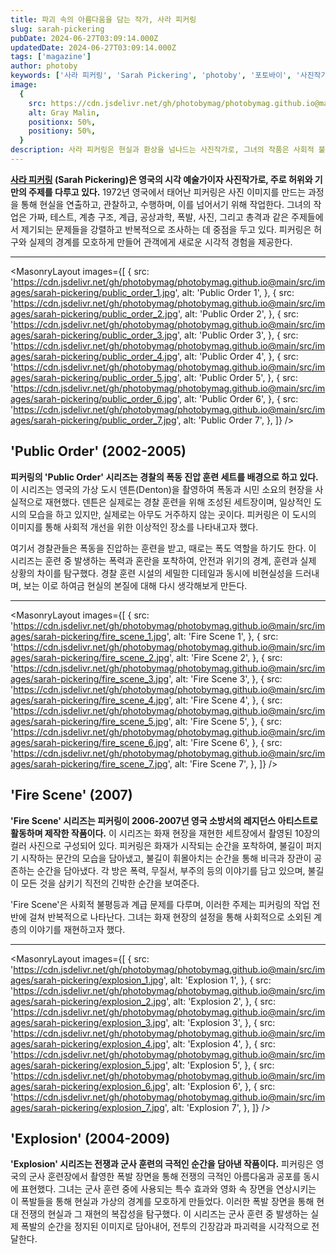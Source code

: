 ```yaml
---
title: 파괴 속의 아름다움을 담는 작가, 사라 피커링
slug: sarah-pickering
pubDate: 2024-06-27T03:09:14.000Z
updatedDate: 2024-06-27T03:09:14.000Z
tags: ['magazine']
author: photoby
keywords: ['사라 피커링', 'Sarah Pickering', 'photoby', '포토바이', '사진작가', 'photography']
image:
  {
    src: https://cdn.jsdelivr.net/gh/photobymag/photobymag.github.io@main/src/images/sarah-pickering/fire_scene_7.jpg,
    alt: Gray Malin,
    positionx: 50%,
    positiony: 50%,
  }
description: 사라 피커링은 현실과 환상을 넘나드는 사진작가로, 그녀의 작품은 사회적 불안, 화재 현장, 전쟁의 극적인 순간을 통해 현실의 복잡성을 탐구한다. 'Public Order' 시리즈는 경찰의 훈련 세트를 배경으로 한 폭동 재현을, 'Fire Scene' 시리즈는 화재의 재현을 통해 사회적 불평등을 다루며, 'Explosion' 시리즈는 전쟁의 폭발 장면을 시각화한다. 피커링의 작품은 현대 사진예술에서 중요한 위치를 차지하며, 현실과 가상의 경계를 허물며 보는 이에게 깊은 인상을 준다.
---
```



**[사라 피커링](https://www.sarahpickering.co.uk/?utm_source=referral&utm_medium=website&utm_campign=photoby_xyz) (Sarah Pickering)은 영국의 시각 예술가이자 사진작가로, 주로 허위와 기만의 주제를 다루고 있다.**
1972년 영국에서 태어난 피커링은 사진 이미지를 만드는 과정을 통해 현실을 연출하고, 관찰하고, 수행하며, 이를 넘어서기 위해 작업한다. 
그녀의 작업은 가짜, 테스트, 계층 구조, 계급, 공상과학, 폭발, 사진, 그리고 총격과 같은 주제들에서 제기되는 문제들을 강렬하고 반복적으로 조사하는 데 중점을 두고 있다. 
피커링은 허구와 실제의 경계를 모호하게 만들어 관객에게 새로운 시각적 경험을 제공한다.

---

<MasonryLayout
  images={[
    {
      src: 'https://cdn.jsdelivr.net/gh/photobymag/photobymag.github.io@main/src/images/sarah-pickering/public_order_1.jpg',
      alt: 'Public Order 1',
    },
    {
      src: 'https://cdn.jsdelivr.net/gh/photobymag/photobymag.github.io@main/src/images/sarah-pickering/public_order_2.jpg',
      alt: 'Public Order 2',
    },
    {
      src: 'https://cdn.jsdelivr.net/gh/photobymag/photobymag.github.io@main/src/images/sarah-pickering/public_order_3.jpg',
      alt: 'Public Order 3',
    },
    {
      src: 'https://cdn.jsdelivr.net/gh/photobymag/photobymag.github.io@main/src/images/sarah-pickering/public_order_4.jpg',
      alt: 'Public Order 4',
    },
    {
      src: 'https://cdn.jsdelivr.net/gh/photobymag/photobymag.github.io@main/src/images/sarah-pickering/public_order_5.jpg',
      alt: 'Public Order 5',
    },
    {
      src: 'https://cdn.jsdelivr.net/gh/photobymag/photobymag.github.io@main/src/images/sarah-pickering/public_order_6.jpg',
      alt: 'Public Order 6',
    },
    {
      src: 'https://cdn.jsdelivr.net/gh/photobymag/photobymag.github.io@main/src/images/sarah-pickering/public_order_7.jpg',
      alt: 'Public Order 7',
    },
  ]}
/>

## 'Public Order' (2002-2005)

**피커링의 'Public Order' 시리즈는 경찰의 폭동 진압 훈련 세트를 배경으로 하고 있다.**
이 시리즈는 영국의 가상 도시 덴튼(Denton)을 촬영하여 폭동과 시민 소요의 현장을 사실적으로 재현했다. 
덴튼은 실제로는 경찰 훈련을 위해 조성된 세트장이며, 일상적인 도시의 모습을 하고 있지만, 실제로는 아무도 거주하지 않는 곳이다. 
피커링은 이 도시의 이미지를 통해 사회적 개선을 위한 이상적인 장소를 나타내고자 했다. 

여기서 경찰관들은 폭동을 진압하는 훈련을 받고, 때로는 폭도 역할을 하기도 한다. 
이 시리즈는 훈련 중 발생하는 폭력과 혼란을 포착하여, 안전과 위기의 경계, 훈련과 실제 상황의 차이를 탐구했다.
경찰 훈련 시설의 세밀한 디테일과 동시에 비현실성을 드러내며, 보는 이로 하여금 현실의 본질에 대해 다시 생각해보게 만든다.

---

<MasonryLayout
  images={[
    {
      src: 'https://cdn.jsdelivr.net/gh/photobymag/photobymag.github.io@main/src/images/sarah-pickering/fire_scene_1.jpg',
      alt: 'Fire Scene 1',
    },
    {
      src: 'https://cdn.jsdelivr.net/gh/photobymag/photobymag.github.io@main/src/images/sarah-pickering/fire_scene_2.jpg',
      alt: 'Fire Scene 2',
    },
    {
      src: 'https://cdn.jsdelivr.net/gh/photobymag/photobymag.github.io@main/src/images/sarah-pickering/fire_scene_3.jpg',
      alt: 'Fire Scene 3',
    },
    {
      src: 'https://cdn.jsdelivr.net/gh/photobymag/photobymag.github.io@main/src/images/sarah-pickering/fire_scene_4.jpg',
      alt: 'Fire Scene 4',
    },
    {
      src: 'https://cdn.jsdelivr.net/gh/photobymag/photobymag.github.io@main/src/images/sarah-pickering/fire_scene_5.jpg',
      alt: 'Fire Scene 5',
    },
    {
      src: 'https://cdn.jsdelivr.net/gh/photobymag/photobymag.github.io@main/src/images/sarah-pickering/fire_scene_6.jpg',
      alt: 'Fire Scene 6',
    },
    {
      src: 'https://cdn.jsdelivr.net/gh/photobymag/photobymag.github.io@main/src/images/sarah-pickering/fire_scene_7.jpg',
      alt: 'Fire Scene 7',
    },
  ]}
/>

## 'Fire Scene' (2007)

**'Fire Scene' 시리즈는 피커링이 2006-2007년 영국 소방서의 레지던스 아티스트로 활동하며 제작한 작품이다.**
이 시리즈는 화재 현장을 재현한 세트장에서 촬영된 10장의 컬러 사진으로 구성되어 있다.
피커링은 화재가 시작되는 순간을 포착하여, 불길이 퍼지기 시작하는 문간의 모습을 담아냈고, 불길이 휘몰아치는 순간을 통해 비극과 장관이 공존하는 순간을 담아냈다.
각 방은 폭력, 무질서, 부주의 등의 이야기를 담고 있으며, 불길이 모든 것을 삼키기 직전의 긴박한 순간을 보여준다.

'Fire Scene'은 사회적 불평등과 계급 문제를 다루며, 이러한 주제는 피커링의 작업 전반에 걸쳐 반복적으로 나타난다.
그녀는 화재 현장의 설정을 통해 사회적으로 소외된 계층의 이야기를 재현하고자 했다.

---

<MasonryLayout
  images={[
    {
      src: 'https://cdn.jsdelivr.net/gh/photobymag/photobymag.github.io@main/src/images/sarah-pickering/explosion_1.jpg',
      alt: 'Explosion 1',
    },
    {
      src: 'https://cdn.jsdelivr.net/gh/photobymag/photobymag.github.io@main/src/images/sarah-pickering/explosion_2.jpg',
      alt: 'Explosion 2',
    },
    {
      src: 'https://cdn.jsdelivr.net/gh/photobymag/photobymag.github.io@main/src/images/sarah-pickering/explosion_3.jpg',
      alt: 'Explosion 3',
    },
    {
      src: 'https://cdn.jsdelivr.net/gh/photobymag/photobymag.github.io@main/src/images/sarah-pickering/explosion_4.jpg',
      alt: 'Explosion 4',
    },
    {
      src: 'https://cdn.jsdelivr.net/gh/photobymag/photobymag.github.io@main/src/images/sarah-pickering/explosion_5.jpg',
      alt: 'Explosion 5',
    },
    {
      src: 'https://cdn.jsdelivr.net/gh/photobymag/photobymag.github.io@main/src/images/sarah-pickering/explosion_6.jpg',
      alt: 'Explosion 6',
    },
    {
      src: 'https://cdn.jsdelivr.net/gh/photobymag/photobymag.github.io@main/src/images/sarah-pickering/explosion_7.jpg',
      alt: 'Explosion 7',
    },
  ]}
/>

##  'Explosion' (2004-2009)

**'Explosion' 시리즈는 전쟁과 군사 훈련의 극적인 순간을 담아낸 작품이다.**
피커링은 영국의 군사 훈련장에서 촬영한 폭발 장면을 통해 전쟁의 극적인 아름다움과 공포를 동시에 표현했다. 
그녀는 군사 훈련 중에 사용되는 특수 효과와 영화 속 장면을 연상시키는 이 폭발들을 통해 현실과 가상의 경계를 모호하게 만들었다. 
이러한 폭발 장면을 통해 현대 전쟁의 현실과 그 재현의 복잡성을 탐구했다.
이 시리즈는 군사 훈련 중 발생하는 실제 폭발의 순간을 정지된 이미지로 담아내어, 전투의 긴장감과 파괴력을 시각적으로 전달한다. 
